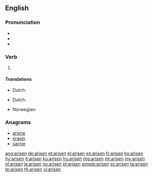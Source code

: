 {{also|ärisen}}
==English==

===Pronunciation===
* {{IPA|/əˈrɪzən/|lang=en}}
* {{audio|En-us-arisen.ogg|Audio (US)|lang=en}}
* {{rhymes|ɪzən|lang=en}}

===Verb===
{{head|en|past participle}}

# {{past participle of|arise|lang=en}}

====Translations====
{{trans-top|gotten up}}
* Dutch: {{t+|nl|opstaan}}
{{trans-mid}}
{{trans-bottom}}

{{trans-top|started to exist}}
* Dutch: {{t+|nl|ontstaan}}
{{trans-mid}}
* Norwegian: {{t|no|oppstått}}
{{trans-bottom}}

===Anagrams===
* [[arsine#English|arsine]]
* [[erasin#English|erasin]]
* [[sarnie#English|sarnie]]

[[ang:arisen]]
[[de:arisen]]
[[et:arisen]]
[[el:arisen]]
[[es:arisen]]
[[fr:arisen]]
[[ko:arisen]]
[[hy:arisen]]
[[it:arisen]]
[[ku:arisen]]
[[hu:arisen]]
[[mg:arisen]]
[[ml:arisen]]
[[my:arisen]]
[[nl:arisen]]
[[ja:arisen]]
[[no:arisen]]
[[pl:arisen]]
[[simple:arisen]]
[[sv:arisen]]
[[ta:arisen]]
[[te:arisen]]
[[th:arisen]]
[[vi:arisen]]